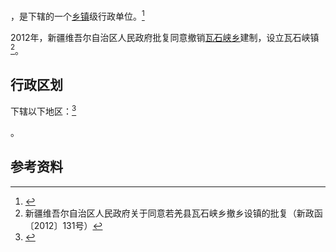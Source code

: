 {{中国乡级行政区|65/28/24/202/000}}

'''{{PAGENAMEBASE}}'''，是{{PRC admin/fullname|65/28/24/202/000|3}}下辖的一个[[乡镇|乡镇]]级行政单位。<ref>{{PRC admin/ref sgc|{{PRC admin/parent|65/28/24/202/000}}}}</ref>

2012年，新疆维吾尔自治区人民政府批复同意撤销[[瓦石峡乡|瓦石峡乡]]建制，设立瓦石峡镇<ref>新疆维吾尔自治区人民政府关于同意若羌县瓦石峡乡撤乡设镇的批复（新政函〔2012〕131号）</ref>。

== 行政区划 ==

{{PAGENAMEBASE}}下辖以下地区：<ref>{{PRC admin/ref sgc|65/28/24/202/000}}</ref>

{{PRC admin/children|65/28/24/202/000}}。

== 参考资料 ==

{{reflist}}

{{行政区划小作品}}
{{PRC admin/navcat|65/28/24/202/000}}